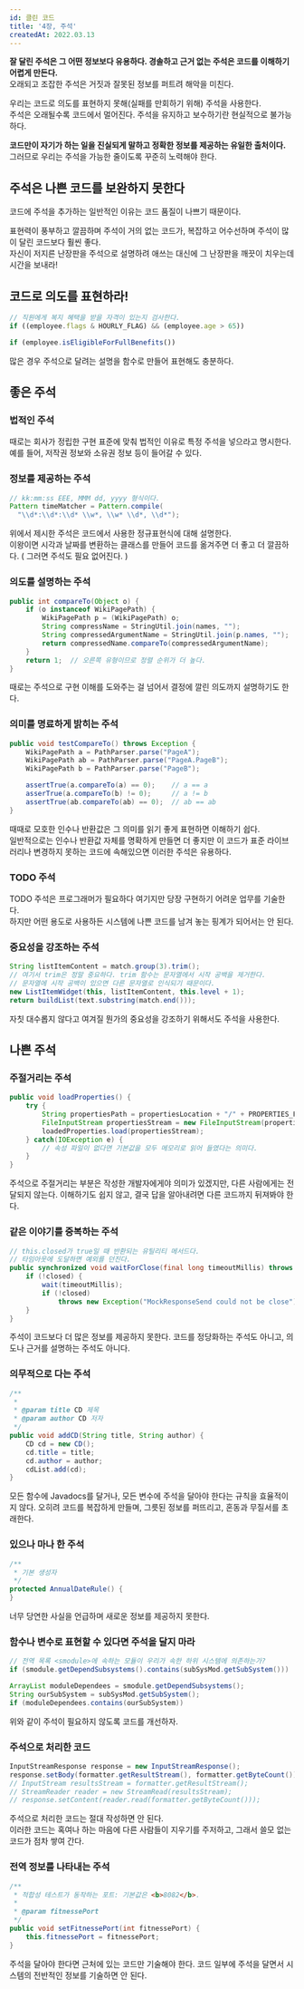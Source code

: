 ```yaml
---
id: 클린 코드
title: '4장, 주석'
createdAt: 2022.03.13
---
```


**잘 달린 주석은 그 어떤 정보보다 유용하다. 경솔하고 근거 없는 주석은 코드를 이해하기 어렵게 만든다.**<br/>
오래되고 조잡한 주석은 거짓과 잘못된 정보를 퍼트려 해악을 미친다.<br/>

우리는 코드로 의도를 표현하지 못해(실패를 만회하기 위해) 주석을 사용한다.<br/>
주석은 오래될수록 코드에서 멀어진다. 주석을 유지하고 보수하기란 현실적으로 불가능하다.<br/>

**코드만이 자기가 하는 일을 진실되게 말하고 정확한 정보를 제공하는 유일한 출처이다.**<br/>
그러므로 우리는 주석을 가능한 줄이도록 꾸준히 노력해야 한다.

## 주석은 나쁜 코드를 보완하지 못한다

코드에 주석을 추가하는 일반적인 이유는 코드 품질이 나쁘기 때문이다.<br/>

표현력이 풍부하고 깔끔하며 주석이 거의 없는 코드가, 복잡하고 어수선하며 주석이 많이 달린 코드보다 훨씬 좋다.<br/>
자신이 저지른 난장판을 주석으로 설명하려 애쓰는 대신에 그 난장판을 깨끗이 치우는데 시간을 보내라!

## 코드로 의도를 표현하라!

```ts
// 직원에게 복지 혜택을 받을 자격이 있는지 검사한다.
if ((employee.flags & HOURLY_FLAG) && (employee.age > 65))
```

```ts
if (employee.isEligibleForFullBenefits())
```

많은 경우 주석으로 달려는 설명을 함수로 만들어 표현해도 충분하다.

## 좋은 주석

### 법적인 주석

때로는 회사가 정립한 구현 표준에 맞춰 법적인 이유로 특정 주석을 넣으라고 명시한다.<br/>
예를 들어, 저작권 정보와 소유권 정보 등이 들어갈 수 있다.

### 정보를 제공하는 주석

```java
// kk:mm:ss EEE, MMM dd, yyyy 형식이다.
Pattern timeMatcher = Pattern.compile(
  "\\d*:\\d*:\\d* \\w*, \\w* \\d*, \\d*");
```

위에서 제시한 주석은 코드에서 사용한 정규표현식에 대해 설명한다.<br/>
이왕이면 시각과 날짜를 변환하는 클래스를 만들어 코드를 옮겨주면 더 좋고 더 깔끔하다. ( 그러면 주석도 필요 없어진다. )

### 의도를 설명하는 주석

```java
public int compareTo(Object o) {
    if (o instanceof WikiPagePath) {
        WikiPagePath p = (WikiPagePath) o;
        String compressName = StringUtil.join(names, "");
        String compressedArgumentName = StringUtil.join(p.names, "");
        return compressedName.compareTo(compressedArgumentName);
    }
    return 1;  // 오른쪽 유형이므로 정렬 순위가 더 높다.
}
```

때로는 주석으로 구현 이해를 도와주는 걸 넘어서 결정에 깔린 의도까지 설명하기도 한다.

### 의미를 명료하게 밝히는 주석

```java
public void testCompareTo() throws Exception {
    WikiPagePath a = PathParser.parse("PageA");
    WikiPagePath ab = PathParser.parse("PageA.PageB");
    WikiPagePath b = PathParser.parse("PageB");

    assertTrue(a.compareTo(a) == 0);    // a == a
    asserTrue(a.compareTo(b) != 0);     // a != b
    assertTrue(ab.compareTo(ab) == 0);  // ab == ab
}

```

때때로 모호한 인수나 반환값은 그 의미를 읽기 좋게 표현하면 이해하기 쉽다.<br/>
일반적으로는 인수나 반환값 자체를 명확하게 만들면 더 좋지만 이 코드가 표준 라이브러리나 변경하지 못하는 코드에 속해있으면 이러한 주석은 유용하다.

### TODO 주석

TODO 주석은 프로그래머가 필요하다 여기지만 당장 구현하기 어려운 업무를 기술한다.<br/>
하지만 어떤 용도로 사용하든 시스템에 나쁜 코드를 남겨 놓는 핑계가 되어서는 안 된다.

### 중요성을 강조하는 주석

```java
String listItemContent = match.group(3).trim();
// 여기서 trim은 정말 중요하다. trim 함수는 문자열에서 시작 공백을 제거한다.
// 문자열에 시작 공백이 있으면 다른 문자열로 인식되기 때문이다.
new ListItemWidget(this, listItemContent, this.level + 1);
return buildList(text.substring(match.end()));
```

자칫 대수롭지 않다고 여겨질 뭔가의 중요성을 강조하기 위해서도 주석을 사용한다.

## 나쁜 주석

### 주절거리는 주석

```java
public void loadProperties() {
    try {
        String propertiesPath = propertiesLocation + "/" + PROPERTIES_FILE;
        FileInputStream propertiesStream = new FileInputStream(propertiesPath);
        loadedProperties.load(propertiesStream);
    } catch(IOException e) {
        // 속성 파일이 없다면 기본값을 모두 메모리로 읽어 들였다는 의미다.
    }
}
```

주석으로 주절거리는 부분은 작성한 개발자에게야 의미가 있겠지만, 다른 사람에게는 전달되지 않는다.
이해하기도 쉽지 않고, 결국 답을 알아내려면 다른 코드까지 뒤져봐야 한다.

### 같은 이야기를 중복하는 주석

```java
// this.closed가 true일 때 반환되는 유틸리티 메서드다.
// 타임아웃에 도달하면 예외를 던진다.
public synchronized void waitForClose(final long timeoutMillis) throws Exception {
    if (!closed) {
        wait(timeoutMillis);
        if (!closed)
            throws new Exception("MockResponseSend could not be close");
    }
}
```

주석이 코드보다 더 많은 정보를 제공하지 못한다. 코드를 정당화하는 주석도 아니고, 의도나 근거를 설명하는 주석도 아니다.

### 의무적으로 다는 주석

```java
/**
 *
 * @param title CD 제목
 * @param author CD 저자
 */
public void addCD(String title, String author) {
    CD cd = new CD();
    cd.title = title;
    cd.author = author;
    cdList.add(cd);
}
```

모든 함수에 Javadocs를 달거나, 모든 변수에 주석을 달아야 한다는 규칙을 효율적이지 않다. 오히려 코드를 복잡하게 만들며, 그릇된 정보를 퍼뜨리고, 혼동과 무질서를 초래한다.

### 있으나 마나 한 주석

```java
/**
 * 기본 생성자
 */
protected AnnualDateRule() {
}
```

너무 당연한 사실을 언급하며 새로운 정보를 제공하지 못한다.

### 함수나 변수로 표현할 수 있다면 주석을 달지 마라

```java
// 전역 목록 <smodule>에 속하는 모듈이 우리가 속한 하위 시스템에 의존하는가?
if (smodule.getDependSubsystems().contains(subSysMod.getSubSystem()))
```

```java
ArrayList moduleDependees = smodule.getDependSubsystems();
String ourSubSystem = subSysMod.getSubSystem();
if (moduleDependees.contains(ourSubSystem))
```

위와 같이 주석이 필요하지 않도록 코드를 개선하자.

### 주석으로 처리한 코드

```java
InputStreamResponse response = new InputStreamResponse();
response.setBody(formatter.getResultStream(), formatter.getByteCount());
// InputStream resultsStream = formatter.getResultStream();
// StreamReader reader = new StreamRead(resultsStream);
// response.setContent(reader.read(formatter.getByteCount()));
```

주석으로 처리한 코드는 절대 작성하면 안 된다.<br/>
이러한 코드는 혹여나 하는 마음에 다른 사람들이 지우기를 주저하고, 그래서 쓸모 없는 코드가 점차 쌓여 간다.

### 전역 정보를 나타내는 주석

```java
/**
 * 적합성 테스트가 동작하는 포트: 기본값은 <b>8082</b>.
 *
 * @param fitnessePort
 */
public void setFitnessePort(int fitnessePort) {
    this.fitnessePort = fitnessePort;
}
```

주석을 달아야 한다면 근처에 있는 코드만 기술해야 한다. 코드 일부에 주석을 달면서 시스템의 전반적인 정보를 기술하면 안 된다.
